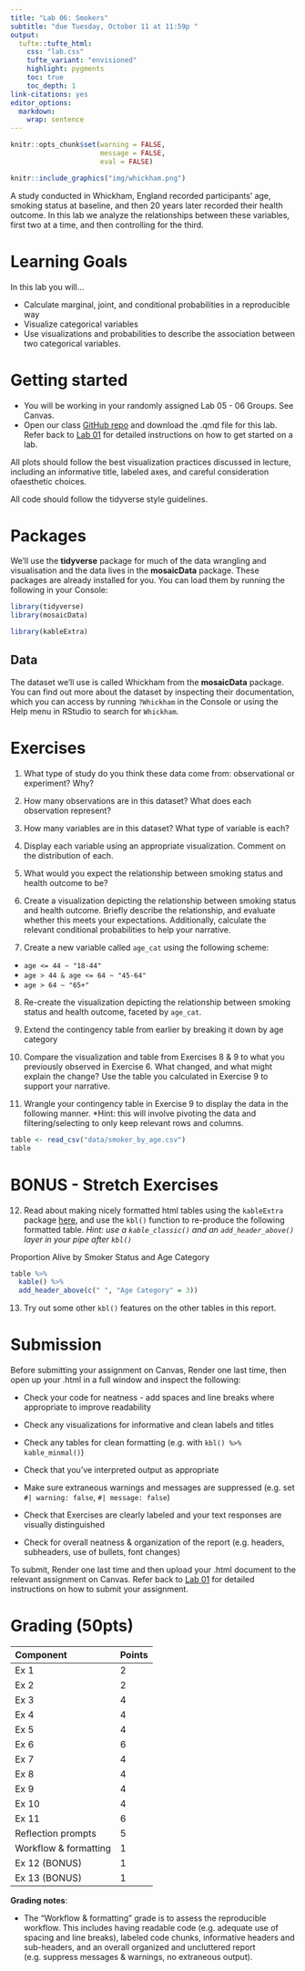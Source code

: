 ```yaml
---
title: "Lab 06: Smokers"
subtitle: "due Tuesday, October 11 at 11:59p "
output: 
  tufte::tufte_html:
    css: "lab.css"
    tufte_variant: "envisioned"
    highlight: pygments
    toc: true
    toc_depth: 1
link-citations: yes
editor_options: 
  markdown: 
    wrap: sentence
---
```


```r
knitr::opts_chunk$set(warning = FALSE, 
                      message = FALSE, 
                      eval = FALSE)
```

```r
knitr::include_graphics("img/whickham.png")
```

A study conducted in Whickham, England recorded participants' age, smoking status at baseline, and then 20 years later recorded their health outcome.
In this lab we analyze the relationships between these variables, first two at a time, and then controlling for the third.

# Learning Goals 

In this lab you will...

- Calculate marginal, joint, and conditional probabilities in a reproducible way 
- Visualize categorical variables
- Use visualizations and probabilities to describe the association between two categorical variables. 

# Getting started 

+ You will be working in your randomly assigned Lab 05 - 06 Groups. See Canvas.
+ Open our class [GitHub repo](https://github.com/kgfitzgerald/APU_MATH_250/tree/main/assignment_templates) and download the .qmd file for this lab. Refer back to [Lab 01](https://kgfitzgerald.github.io/APU_MATH_250/labs/lab-01-hello-r.html) for detailed instructions on how to get started on a lab. 

All plots should follow the best visualization practices discussed in lecture, including an informative title, labeled axes, and careful consideration ofaesthetic choices.

All code should follow the tidyverse style guidelines.

# Packages 

We'll use the **tidyverse** package for much of the data wrangling and visualisation and the data lives in the **mosaicData** package.
These packages are already installed for you.
You can load them by running the following in your Console:

```r
library(tidyverse) 
library(mosaicData) 
```

```r
library(kableExtra)
```

## Data

The dataset we'll use is called Whickham from the **mosaicData** package.
You can find out more about the dataset by inspecting their documentation, which you can access by running `?Whickham` in the Console or using the Help menu in RStudio to search for `Whickham`.

# Exercises

1.  What type of study do you think these data come from: observational or experiment?
    Why?

2.  How many observations are in this dataset?
    What does each observation represent?

3.  How many variables are in this dataset?
    What type of variable is each?

4. Display each variable using an appropriate visualization. Comment on the distribution of each. 

5.  What would you expect the relationship between smoking status and health outcome to be?

6.  Create a visualization depicting the relationship between smoking status and health outcome. Briefly describe the relationship, and evaluate whether this meets your expectations. Additionally, calculate the relevant conditional probabilities to help your narrative. 

7.  Create a new variable called `age_cat` using the following scheme:

-   `age <= 44 ~ "18-44"`
-   `age > 44 & age <= 64 ~ "45-64"`
-   `age > 64 ~ "65+"`

8.  Re-create the visualization depicting the relationship between smoking status and health outcome, faceted by `age_cat`.  

9. Extend the contingency table from earlier by breaking it down by age category

10. Compare the visualization and table from Exercises 8 & 9 to what you previously observed in Exercise 6. What changed, and what might explain the change? Use the table you calculated in Exercise 9 to support your narrative.

11. Wrangle your contingency table in Exercise 9 to display the data in the following manner. *Hint: this will involve pivoting the data and filtering/selecting to only keep relevant rows and columns. 
```r
table <- read_csv("data/smoker_by_age.csv")
table
```

# BONUS - Stretch Exercises

12. Read about making nicely formatted html tables using the `kableExtra` package [here](https://cran.r-project.org/web/packages/kableExtra/vignettes/awesome_table_in_html.html), and use the `kbl()` function to re-produce the following formatted table. *Hint: use a `kable_classic()` and an `add_header_above()` layer in your pipe after `kbl()`*

Proportion Alive by Smoker Status and Age Category
```r
table %>% 
  kable() %>% 
  add_header_above(c(" ", "Age Category" = 3))
```

13. Try out some other `kbl()` features on the other tables in this report.

# Submission

Before submitting your assignment on Canvas, Render one last time, then open up your .html in a full window and inspect the following:

+ Check your code for neatness - add spaces and line breaks where appropriate to improve readability

+ Check any visualizations for informative and clean labels and titles

+ Check any tables for clean formatting (e.g. with `kbl() %>% kable_minmal()`)

+ Check that you've interpreted output as appropriate

+ Make sure extraneous warnings and messages are suppressed (e.g. set `#| warning: false`, `#| message: false`)

+ Check that Exercises are clearly labeled and your text responses are visually distinguished

+ Check for overall neatness & organization of the report (e.g. headers, subheaders, use of bullets, font changes)

To submit, Render one last time and then upload your .html document to the relevant assignment on Canvas. Refer back to [Lab 01](https://kgfitzgerald.github.io/APU_MATH_250/labs/lab-01-hello-r.html) for detailed instructions on how to submit your assignment. 

# Grading (50pts)

| Component | Points |
|:----------|:-------|
| Ex 1      | 2      |
| Ex 2      | 2    |
| Ex 3      | 4   |
| Ex 4      | 4   |
| Ex 5      | 4      |
| Ex 6      | 6    |
| Ex 7      | 4   |
| Ex 8      | 4   |
| Ex 9      | 4   |
| Ex 10  | 4 |
| Ex 11  | 6 |
| Reflection prompts    | 5     |
| Workflow & formatting | 1     |
| Ex 12 (BONUS) | 1 |
| Ex 13 (BONUS) | 1 |


**Grading notes**:

-   The "Workflow & formatting" grade is to assess the reproducible workflow. This includes having readable code (e.g. adequate use of spacing and line breaks), labeled code chunks, informative headers and sub-headers, and an overall organized and uncluttered report (e.g. suppress messages & warnings, no extraneous output). 
